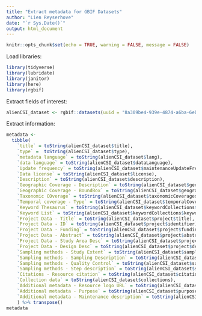 ```yaml
---
title: "Extract metadata for GBIF Datasets"
author: "Lien Reyserhove"
date: "`r Sys.Date()`"
output: html_document
---
```


```r
knitr::opts_chunk$set(echo = TRUE, warning = FALSE, message = FALSE)
```

Load libraries:

```r
library(tidyverse)
library(lubridate)
library(janitor)
library(here)
library(rgbif)
```

Extract fields of interest:

```r
alienCSI_dataset <- rgbif::datasets(uuid = "8a309be4-939e-4874-a6ba-6ebee4ebeaac")$data
```

Extract information:

```r
metadata <-
  tibble(
    `title` = toString(alienCSI_dataset$title),
    `type` =  toString(alienCSI_dataset$type),
    `metadata language` = toString(alienCSI_dataset$lang),
    `data language` = toString(alienCSI_dataset$dataLanguage),
    `Update frequency` = toString(alienCSI_dataset$maintenanceUpdateFrequency),
    `Data license` = toString(alienCSI_dataset$license),
    `Description` = toString(alienCSI_dataset$description),
    `Geographic Coverage - Description` = toString(alienCSI_dataset$geographicCoverages[1]),
    `Geographic Coverage - BoundBox` = toString(alienCSI_dataset$geographicCoverages[2]),
    `Taxonomic COverage` = toString(alienCSI_dataset$taxonomicCoverages),
    `Temporal coverage - Type` = toString(alienCSI_dataset$temporalCoverages[1]),
    `Keyword Thesaurus` = toString(alienCSI_dataset$keywordCollections$thesaurus),
    `Keyword List` = toString(alienCSI_dataset$keywordCollections$keywords),
    `Project Data - Title` = toString(alienCSI_dataset$project$title),
    `Project Data - ID` = toString(alienCSI_dataset$project$identifier),
    `Project Data - Funding` = toString(alienCSI_dataset$project$funding),
    `Project Data - Abstract` = toString(alienCSI_dataset$project$abstract),
    `Project Data - Study Area Desc` = toString(alienCSI_dataset$project$studyAreaDescription),
    `Project Data - Design Desc` = toString(alienCSI_dataset$project$designDescription),
    `Sampling methods - Study Extent` = toString(alienCSI_dataset$samplingDescription$studyExtent),
    `Sampling methods - Sampling Description` = toString(alienCSI_dataset$samplingDescription$sampling),
    `Sampling methods - Quality Control` = toString(alienCSI_dataset$samplingDescription$qualityControl),
    `Sampling methods - Step description` = toString(alienCSI_dataset$samplingDescription$methodSteps),
    `Citations - Resource citation` = toString(alienCSI_dataset$citation$text),
    `Collection data` = toString(alienCSI_dataset$collections),
    `Additional metadata - Resource logo URL` = toString(alienCSI_dataset$logoUrl),
    `Additional metadata - Purpose` = toString(alienCSI_dataset$purpose),
    `Additional metadata - Maintenance description` = toString(alienCSI_dataset$maintenanceDescription)
    ) %>% transpose()
metadata
```



